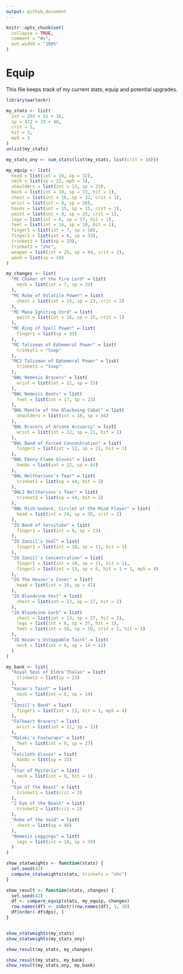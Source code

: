 ```yaml
---
output: github_document
---
```


```r
knitr::opts_chunk$set(
  collapse = TRUE,
  comment = "#>",
  out.width = "100%"
)
```

# Equip

This file keeps track of my current stats, equip and potential upgrades.

```r
library(warlockr)

my_stats <- list(
  int = 265 + 31 + 16,
  sp = 472 + 33 + 40,
  crit = 5,
  hit = 3,
  mp5 = 3
)
unlist(my_stats)

my_stats_ony <- sum_stats(list(my_stats, list(crit = 10)))

my_equip <- list(
  head = list(int = 16, sp = 32),
  neck = list(sp = 22, mp5 = 3),
  shoulders = list(int = 13, sp = 23),
  back = list(int = 10, sp = 23, hit = 1),
  chest = list(int = 16, sp = 32, crit = 1),
  wrist = list(int = 8, sp = 16),
  hands = list(int = 15, sp = 15, crit = 1),
  waist = list(int = 8, sp = 25, crit = 1),
  legs = list(int = 6, sp = 37, hit = 1),
  feet = list(int = 16, sp = 19, hit = 1),
  finger1 = list(int = 7, sp = 18),
  finger2 = list(int = 6, sp = 33),
  trinket1 = list(sp = 29),
  trinket2 = "zhc",
  weapon = list(int = 29, sp = 84, crit = 2),
  wand = list(sp = 18)
)

my_changes <- list(
  "MC Choker of the Fire Lord" = list(
    neck = list(int = 7, sp = 34)
  ),
  "MC Robe of Volatile Power" = list(
    chest = list(int = 15, sp = 23, crit = 2)
  ),
  "MC Mana Igniting Cord" = list(
    waist = list(int = 16, sp = 25, crit = 1)
  ),
  "MC Ring of Spell Power" = list(
    finger1 = list(sp = 33)
  ),
  "MC Talisman of Ephemeral Power" = list(
    trinket1 = "toep"
  ),
  "MC2 Talisman of Ephemeral Power" = list(
    trinket2 = "toep"
  ),
  "BWL Nemesis Bracers" = list(
    wrist = list(int = 11, sp = 15)
  ),
  "BWL Nemesis Boots" = list(
    feet = list(int = 17, sp = 23)
  ),
  "BWL Mantle of the Blackwing Cabal" = list(
    shoulders = list(int = 16, sp = 34)
  ),
  "BWL Bracers of Arcane Accuarcy" = list(
    wrist = list(int = 12, sp = 21, hit = 1)
  ),
  "BWL Band of Forced Concentration" = list(
    finger1 = list(int = 12, sp = 21, hit = 1)
  ),
  "BWL Ebony Flame Gloves" = list(
    hands = list(int = 12, sp = 43)
  ),
  "BWL Neltharions's Tear" = list(
    trinket1 = list(sp = 44, hit = 2)
  ),
  "BWL2 Neltharions's Tear" = list(
    trinket2 = list(sp = 44, hit = 2)
  ),
  "BWL Mish'undare, Circlet of the Mind Flayer" = list(
    head = list(int = 24, sp = 35, crit = 2)
  ),
  "ZG Band of Servitube" = list(
    finger1 = list(int = 9, sp = 23)
  ),
  "ZG Zanzil's Seal" = list(
    finger1 = list(int = 10, sp = 11, hit = 1)
  ),
  "ZG Zanzil's Concentration" = list(
    finger1 = list(int = 10, sp = 11, hit = 1),
    finger2 = list(int = 13, sp = 6, hit = 1 + 1, mp5 = 4)
  ),
  "ZG The Hexxer's Cover" = list(
    head = list(int = 10, sp = 41)
  ),
  "ZG Bloodvine Vest" = list(
    chest = list(int = 13, sp = 27, hit = 2)
  ),
  "ZG Bloodvine Garb" = list(
    chest = list(int = 13, sp = 27, hit = 2),
    legs = list(int = 6, sp = 37, hit = 1),
    feet = list(int = 16, sp = 19, crit = 2, hit = 1)
  ),
  "ZG Kezan's Ustoppable Taint" = list(
    neck = list(int = 8, sp = 14 + 12)
  )
)

my_bank <- list(
  "Royal Seal of Eldre'Thalas" = list(
    trinket2 = list(sp = 23)
  ),
  "Kezan's Taint" = list(
    neck = list(int = 8, sp = 14)
  ),
  "Zanzil's Band" = list(
    finger1 = list(int = 13, hit = 1, mp5 = 4)
  ),
  "Felheart Bracers" = list(
    wrist = list(int = 11, sp = 13)
  ),
  "Maleki's Footwraps" = list(
    feet = list(int = 9, sp = 27)
  ),
  "Felcloth Gloves" = list(
    hands = list(sp = 33)
  ),
  "Star of Mystaria" = list(
    neck = list(int = 9, hit = 1)
  ),
  "Eye of the Beast" = list(
    trinket1 = list(crit = 2)
  ),
  "2 Eye of the Beast" = list(
    trinket2 = list(crit = 2)
  ),
  "Robe of the Void" = list(
    chest = list(sp = 46)
  ),
  "Nemesis Leggings" = list(
    legs = list(int = 16, sp = 39)
  )
)

show_statweights <- function(stats) {
  set.seed(42)
  compute_statweights(stats, trinkets = "zhc")
}

show_result <- function(stats, changes) {
  set.seed(42)
  df <- compare_equip(stats, my_equip, changes)
  row.names(df) <- substr(row.names(df), 1, 30)
  df[order(-df$dps), ]
}


show_statweights(my_stats)
show_statweights(my_stats_ony)

show_result(my_stats, my_changes)

show_result(my_stats, my_bank)
show_result(my_stats_ony, my_bank)
```
